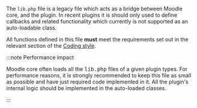 <!-- markdownlint-disable first-line-heading -->

The `lib.php` file is a legacy file which acts as a bridge between Moodle core, and the plugin. In recent plugins it is should only used to define callbacks and related functionality which currently is not supported as an auto-loadable class.

All functions defined in this file **must** meet the requirements set out in the relevant section of the [Coding style](/general/development/policies/codingstyle#Functions-and-Methods).

:::note Performance impact

Moodle core often loads all the <tt>lib.php</tt> files of a given plugin types. For performance reasons, it is strongly recommended to keep this file as small as possible and have just required code implemented in it. All the plugin's internal logic should be implemented in the auto-loaded classes.

:::
